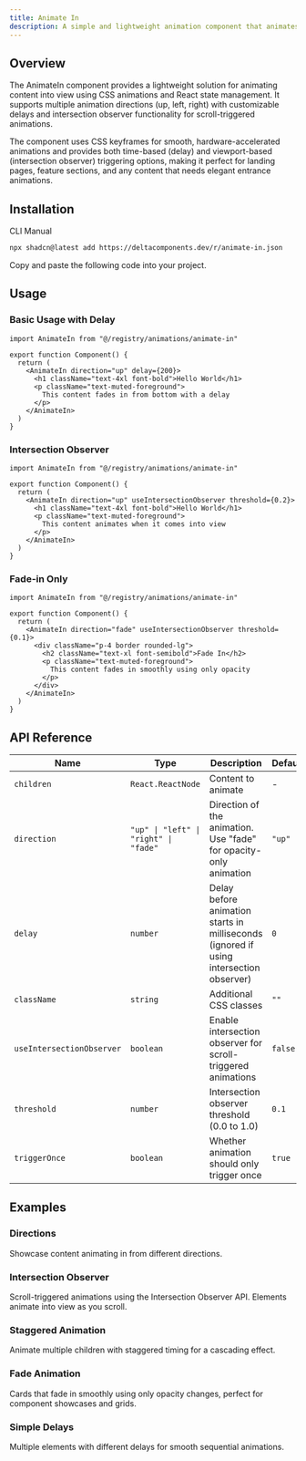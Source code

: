 ```yaml
---
title: Animate In
description: A simple and lightweight animation component that animates children elements into view with CSS transitions, customizable directions, timing, and intersection observer support.
---
```


<ComponentPreview name="animate-in-demo" />

## Overview

The AnimateIn component provides a lightweight solution for animating content into view using CSS animations and React state management. It supports multiple animation directions (up, left, right) with customizable delays and intersection observer functionality for scroll-triggered animations.

The component uses CSS keyframes for smooth, hardware-accelerated animations and provides both time-based (delay) and viewport-based (intersection observer) triggering options, making it perfect for landing pages, feature sections, and any content that needs elegant entrance animations.

## Installation

<Tabs defaultValue="cli">

<TabsList>
  <TabsTrigger value="cli">CLI</TabsTrigger>
  <TabsTrigger value="manual">Manual</TabsTrigger>
</TabsList>

<TabsContent value="cli">

```bash
npx shadcn@latest add https://deltacomponents.dev/r/animate-in.json
```

</TabsContent>

<TabsContent value="manual">

<Steps>

<Step>Copy and paste the following code into your project.</Step>

<ComponentSource name="animate-in" />

</Steps>

</TabsContent>

</Tabs>

## Usage

### Basic Usage with Delay

```tsx
import AnimateIn from "@/registry/animations/animate-in"

export function Component() {
  return (
    <AnimateIn direction="up" delay={200}>
      <h1 className="text-4xl font-bold">Hello World</h1>
      <p className="text-muted-foreground">
        This content fades in from bottom with a delay
      </p>
    </AnimateIn>
  )
}
```

### Intersection Observer

```tsx
import AnimateIn from "@/registry/animations/animate-in"

export function Component() {
  return (
    <AnimateIn direction="up" useIntersectionObserver threshold={0.2}>
      <h1 className="text-4xl font-bold">Hello World</h1>
      <p className="text-muted-foreground">
        This content animates when it comes into view
      </p>
    </AnimateIn>
  )
}
```

### Fade-in Only

```tsx
import AnimateIn from "@/registry/animations/animate-in"

export function Component() {
  return (
    <AnimateIn direction="fade" useIntersectionObserver threshold={0.1}>
      <div className="p-4 border rounded-lg">
        <h2 className="text-xl font-semibold">Fade In</h2>
        <p className="text-muted-foreground">
          This content fades in smoothly using only opacity
        </p>
      </div>
    </AnimateIn>
  )
}
```

## API Reference

<div className="overflow-x-auto">

| Name                      | Type                                  | Description                                                                            | Default |
| ------------------------- | ------------------------------------- | -------------------------------------------------------------------------------------- | ------- |
| `children`                | `React.ReactNode`                     | Content to animate                                                                     | -       |
| `direction`               | `"up" \| "left" \| "right" \| "fade"` | Direction of the animation. Use "fade" for opacity-only animation                      | `"up"`  |
| `delay`                   | `number`                              | Delay before animation starts in milliseconds (ignored if using intersection observer) | `0`     |
| `className`               | `string`                              | Additional CSS classes                                                                 | `""`    |
| `useIntersectionObserver` | `boolean`                             | Enable intersection observer for scroll-triggered animations                           | `false` |
| `threshold`               | `number`                              | Intersection observer threshold (0.0 to 1.0)                                           | `0.1`   |
| `triggerOnce`             | `boolean`                             | Whether animation should only trigger once                                             | `true`  |

</div>

## Examples

### Directions

Showcase content animating in from different directions.

<ComponentPreview name="animate-in-directions-demo" />

### Intersection Observer

Scroll-triggered animations using the Intersection Observer API. Elements animate into view as you scroll.

<ComponentPreview name="animate-in-intersection-demo" />

### Staggered Animation

Animate multiple children with staggered timing for a cascading effect.

<ComponentPreview name="animate-in-stagger-demo" />

### Fade Animation

Cards that fade in smoothly using only opacity changes, perfect for component showcases and grids.

<ComponentPreview name="animate-in-fade-demo" />

### Simple Delays

Multiple elements with different delays for smooth sequential animations.

<ComponentPreview name="animate-in-scale-demo" />
